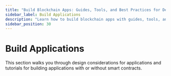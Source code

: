 ```yaml
---
title: "Build Blockchain Apps: Guides, Tools, and Best Practices for Development"
sidebar_label: Build Applications
description: "Learn how to build blockchain apps with guides, tools, and best practices. Explore key concepts, integration tips, and resources for development on Stellar."
sidebar_position: 30
---
```


# Build Applications


This section walks you through design considerations for applications and tutorials for building applications with or without smart contracts.

<DocCardList />
